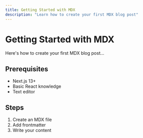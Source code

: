 ```yaml
---
title: Getting Started with MDX
description: "Learn how to create your first MDX blog post"
---
```


# Getting Started with MDX

Here's how to create your first MDX blog post...

## Prerequisites

- Next.js 13+
- Basic React knowledge
- Text editor

## Steps

1. Create an MDX file
2. Add frontmatter
3. Write your content
